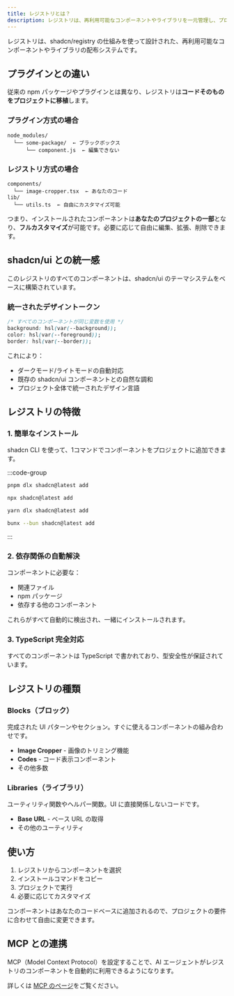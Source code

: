 ```yaml
---
title: レジストリとは？
description: レジストリは、再利用可能なコンポーネントやライブラリを一元管理し、プロジェクトに簡単に追加できる仕組みです。
---
```


レジストリは、shadcn/registry の仕組みを使って設計された、再利用可能なコンポーネントやライブラリの配布システムです。

## プラグインとの違い

従来の npm パッケージやプラグインとは異なり、レジストリは**コードそのものをプロジェクトに移植**します。

### プラグイン方式の場合
```
node_modules/
  └── some-package/  ← ブラックボックス
      └── component.js  ← 編集できない
```

### レジストリ方式の場合
```
components/
  └── image-cropper.tsx  ← あなたのコード
lib/
  └── utils.ts  ← 自由にカスタマイズ可能
```

つまり、インストールされたコンポーネントは**あなたのプロジェクトの一部**となり、**フルカスタマイズ**が可能です。必要に応じて自由に編集、拡張、削除できます。

## shadcn/ui との統一感

このレジストリのすべてのコンポーネントは、shadcn/ui のテーマシステムをベースに構築されています。

### 統一されたデザイントークン

```css
/* すべてのコンポーネントが同じ変数を使用 */
background: hsl(var(--background));
color: hsl(var(--foreground));
border: hsl(var(--border));
```

これにより：
- ダークモード/ライトモードの自動対応
- 既存の shadcn/ui コンポーネントとの自然な調和
- プロジェクト全体で統一されたデザイン言語

## レジストリの特徴

### 1. 簡単なインストール

shadcn CLI を使って、1コマンドでコンポーネントをプロジェクトに追加できます。

:::code-group

```bash group=pnpm
pnpm dlx shadcn@latest add
```

```bash group=npm
npx shadcn@latest add
```

```bash group=yarn
yarn dlx shadcn@latest add
```

```bash group=bun
bunx --bun shadcn@latest add
```

:::

### 2. 依存関係の自動解決

コンポーネントに必要な：
- 関連ファイル
- npm パッケージ
- 依存する他のコンポーネント

これらがすべて自動的に検出され、一緒にインストールされます。

### 3. TypeScript 完全対応

すべてのコンポーネントは TypeScript で書かれており、型安全性が保証されています。

## レジストリの種類

### Blocks（ブロック）

完成された UI パターンやセクション。すぐに使えるコンポーネントの組み合わせです。

- **Image Cropper** - 画像のトリミング機能
- **Codes** - コード表示コンポーネント
- その他多数

### Libraries（ライブラリ）

ユーティリティ関数やヘルパー関数。UI に直接関係しないコードです。

- **Base URL** - ベース URL の取得
- その他のユーティリティ

## 使い方

1. レジストリからコンポーネントを選択
2. インストールコマンドをコピー
3. プロジェクトで実行
4. 必要に応じてカスタマイズ

コンポーネントはあなたのコードベースに追加されるので、プロジェクトの要件に合わせて自由に変更できます。

## MCP との連携

MCP（Model Context Protocol）を設定することで、AI エージェントがレジストリのコンポーネントを自動的に利用できるようになります。

詳しくは [MCP のページ](/registry/mcp)をご覧ください。

